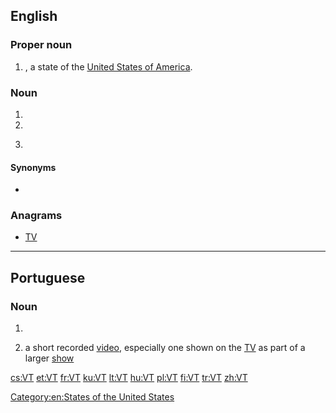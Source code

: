 {{also|vt|Vt.|␋}}
==English==

===Proper noun===
{{en-proper noun}}

# {{abbreviation of|Vermont|nodot=1|lang=en}}, a state of the [[United States of America]].

===Noun===
{{en-noun}}

# {{initialism of|ventricular tachycardia|lang=en}}
# {{initialism of|video tape|lang=en}}
# {{context|dated|lang=en}} {{initialism of|[[video]] [[terminal]]}} {{gloss|device that connected to a computer server remotely, which had little computing power of its own. Has been uncommon since the mid 1990s}}

====Synonyms====
* {{l|en|VDT}} {{gloss|video terminal}}

===Anagrams===
* [[TV#English|TV]]

[[Category:en:States of the United States]]

----

==Portuguese==

===Noun===
{{pt-noun|m|s}}

# {{initialism of|video tape|lang=pt}}
# {{lb|en|by extension}} a short recorded [[video]], especially one shown on the [[TV]] as part of a larger [[show]]

[[cs:VT]]
[[et:VT]]
[[fr:VT]]
[[ku:VT]]
[[lt:VT]]
[[hu:VT]]
[[pl:VT]]
[[fi:VT]]
[[tr:VT]]
[[zh:VT]]